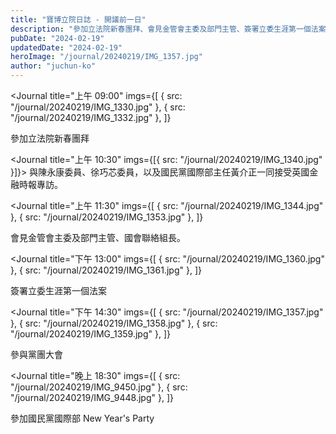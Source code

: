 ```yaml
---
title: "寶博立院日誌 - 開議前一日"
description: "參加立法院新春團拜、會見金管會主委及部門主管、簽署立委生涯第一個法案、參與黨團大會、參加國民黨國際部 New Year's Party"
pubDate: "2024-02-19"
updatedDate: "2024-02-19"
heroImage: "/journal/20240219/IMG_1357.jpg"
author: "juchun-ko"
---
```



<Journal
  title="上午 09:00"
  imgs={[
    { src: "/journal/20240219/IMG_1330.jpg" },
    { src: "/journal/20240219/IMG_1332.jpg" },
  ]}
>
  參加立法院新春團拜
</Journal>

<Journal title="上午 10:30" imgs={[{ src: "/journal/20240219/IMG_1340.jpg" }]}>
  與陳永康委員、徐巧芯委員，以及國民黨國際部主任黃介正一同接受英國金融時報專訪。
</Journal>

<Journal
  title="上午 11:30"
  imgs={[
    { src: "/journal/20240219/IMG_1344.jpg" },
    { src: "/journal/20240219/IMG_1353.jpg" },
  ]}
>
  會見金管會主委及部門主管、國會聯絡組長。
</Journal>

<Journal
  title="下午 13:00"
  imgs={[
    { src: "/journal/20240219/IMG_1360.jpg" },
    { src: "/journal/20240219/IMG_1361.jpg" },
  ]}
>
  簽署立委生涯第一個法案
</Journal>

<Journal
  title="下午 14:30"
  imgs={[
    { src: "/journal/20240219/IMG_1357.jpg" },
    { src: "/journal/20240219/IMG_1358.jpg" },
    { src: "/journal/20240219/IMG_1359.jpg" },
  ]}
>
  參與黨團大會
</Journal>

<Journal
  title="晚上 18:30"
  imgs={[
    { src: "/journal/20240219/IMG_9450.jpg" },
    { src: "/journal/20240219/IMG_9448.jpg" },
  ]}
>
  參加國民黨國際部 New Year's Party
</Journal>
